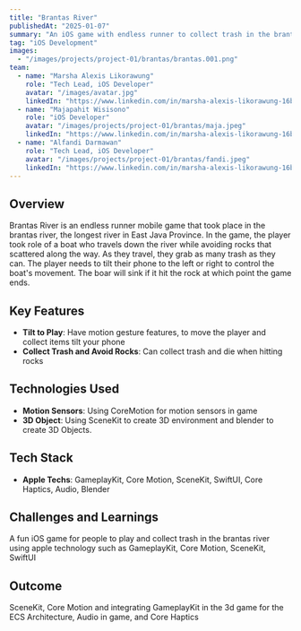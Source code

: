 ```yaml
---
title: "Brantas River"
publishedAt: "2025-01-07"
summary: "An iOS game with endless runner to collect trash in the brantas river in Indonesia that's is full of trash, this game clean up the trash and collect items"
tag: "iOS Development"
images:
  - "/images/projects/project-01/brantas/brantas.001.png"
team:
  - name: "Marsha Alexis Likorawung"
    role: "Tech Lead, iOS Developer"
    avatar: "/images/avatar.jpg"
    linkedIn: "https://www.linkedin.com/in/marsha-alexis-likorawung-16b13a267/"
  - name: "Majapahit Wisisono"
    role: "iOS Developer"
    avatar: "/images/projects/project-01/brantas/maja.jpeg"
    linkedIn: "https://www.linkedin.com/in/marsha-alexis-likorawung-16b13a267/"
  - name: "Alfandi Darmawan"
    role: "Tech Lead, iOS Developer"
    avatar: "/images/projects/project-01/brantas/fandi.jpeg"
    linkedIn: "https://www.linkedin.com/in/marsha-alexis-likorawung-16b13a267/"
---
```


## Overview

Brantas River is an endless runner mobile game that took place in the brantas river, the longest river in East Java Province.
In the game, the player took role of a boat who travels down the river while avoiding rocks that scattered along the way. As they travel, they grab as many trash as they can.
The player needs to tilt their phone to the left or right to control the boat's movement. The boar will sink if it hit the rock at which point the game ends.

## Key Features

- **Tilt to Play**: Have motion gesture features, to move the player and collect items tilt your phone
- **Collect Trash and Avoid Rocks**: Can collect trash and die when hitting rocks

## Technologies Used

- **Motion Sensors**: Using CoreMotion for motion sensors in game
- **3D Object**: Using SceneKit to create 3D environment and blender to create 3D Objects. 

## Tech Stack

- **Apple Techs**: GameplayKit, Core Motion, SceneKit, SwiftUI, Core Haptics, Audio, Blender 

## Challenges and Learnings

A fun iOS game for people to play and collect trash in the brantas river using apple technology such as GameplayKit, Core Motion, SceneKit, SwiftUI

## Outcome

SceneKit, Core Motion and integrating GameplayKit in the 3d game for the ECS Architecture, Audio in game, and Core Haptics